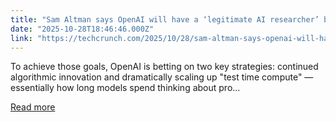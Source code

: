 ```yaml
---
title: "Sam Altman says OpenAI will have a ‘legitimate AI researcher’ by 2028 "
date: "2025-10-28T18:46:46.000Z"
link: "https://techcrunch.com/2025/10/28/sam-altman-says-openai-will-have-a-legitimate-ai-researcher-by-2028/"
---
```


To achieve those goals, OpenAI is betting on two key strategies: continued algorithmic innovation and dramatically scaling up "test time compute" — essentially how long models spend thinking about pro...

[Read more](https://techcrunch.com/2025/10/28/sam-altman-says-openai-will-have-a-legitimate-ai-researcher-by-2028/)
